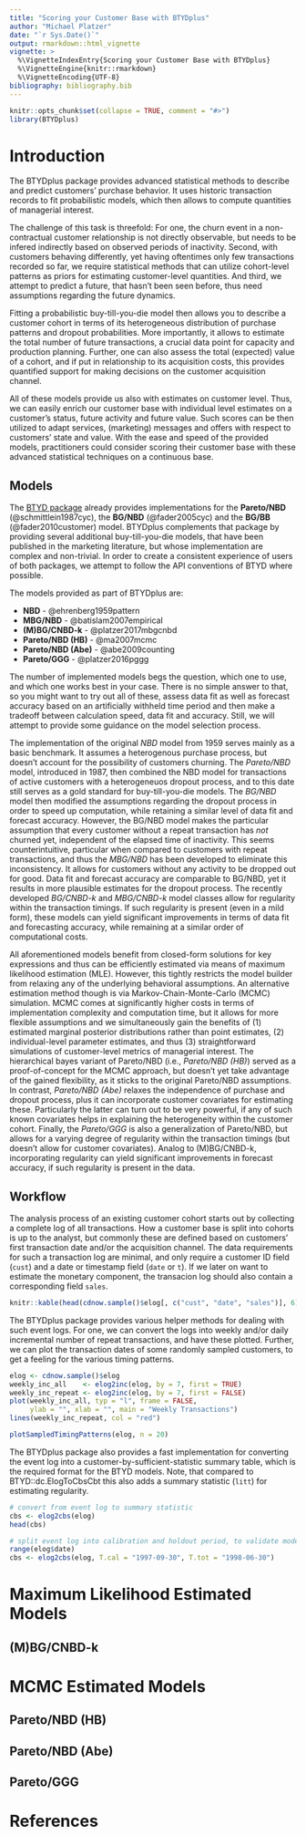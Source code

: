 ```yaml
---
title: "Scoring your Customer Base with BTYDplus"
author: "Michael Platzer"
date: "`r Sys.Date()`"
output: rmarkdown::html_vignette
vignette: >
  %\VignetteIndexEntry{Scoring your Customer Base with BTYDplus}
  %\VignetteEngine{knitr::rmarkdown}
  %\VignetteEncoding{UTF-8}
bibliography: bibliography.bib
---
```


```r
knitr::opts_chunk$set(collapse = TRUE, comment = "#>")
library(BTYDplus)
```


# Introduction

The BTYDplus package provides advanced statistical methods to describe and predict customers' purchase behavior. It uses historic transaction records to fit probabilistic models, which then allows to compute quantities of managerial interest. 

The challenge of this task is threefold: For one, the churn event in a non-contractual customer relationship is not directly observable, but needs to be infered indirectly based on observed periods of inactivity. Second, with customers behaving differently, yet having oftentimes only few transactions recorded so far, we require statistical methods that can utilize cohort-level patterns as priors for estimating customer-level quantities. And third, we attempt to predict a future, that hasn't been seen before, thus need assumptions regarding the future dynamics.

Fitting a probabilistic buy-till-you-die model then allows you to describe a customer cohort in terms of its heterogeneous distribution of purchase patterns and dropout probabilities. More importantly, it allows to estimate the total number of future transactions, a crucial data point for capacity and production planning. Further, one can also assess the total (expected) value of a cohort, and if put in relationship to its acquisition costs, this provides quantified support for making decisions on the customer acquisition channel.

All of these models provide us also with estimates on customer level. Thus, we can easily enrich our customer base with individual level estimates on a customer's status, future activity and future value. Such scores can be then utilized to adapt services, (marketing) messages and offers with respect to customers' state and value. With the ease and speed of the provided models, practitioners could consider scoring their customer base with these advanced statistical techniques on a continuous base.

## Models

The [BTYD package](https://cran.r-project.org/package=BTYD) already provides implementations for the **Pareto/NBD** (@schmittlein1987cyc), the **BG/NBD** (@fader2005cyc) and the **BG/BB** (@fader2010customer) model. BTYDplus complements that package by providing several additional buy-till-you-die models, that have been published in the marketing literature, but whose implementation are complex and non-trivial. In order to create a consistent experience of users of both packages, we attempt to follow the API conventions of BTYD where possible.

The models provided as part of BTYDplus are:

* **NBD** - @ehrenberg1959pattern
* **MBG/NBD** - @batislam2007empirical
* **(M)BG/CNBD-k** - @platzer2017mbgcnbd
* **Pareto/NBD (HB)** - @ma2007mcmc
* **Pareto/NBD (Abe)** - @abe2009counting
* **Pareto/GGG** - @platzer2016pggg

The number of implemented models begs the question, which one to use, and which one works best in your case. There is no simple answer to that, so you might want to try out all of these, assess data fit as well as forecast accuracy based on an artificially withheld time period and then make a tradeoff between calculation speed, data fit and accuracy. Still, we will attempt to provide some guidance on the model selection process. 

The implementation of the original *NBD* model from 1959 serves mainly as a basic benchmark. It assumes a heterogenous purchase process, but doesn't account for the possibility of customers churning. The *Pareto/NBD* model, introduced in 1987, then combined the NBD model for transactions of active customers with a heterogeneuos dropout process, and to this date still serves as a gold standard for buy-till-you-die models. The *BG/NBD* model then modified the assumptions regarding the dropout process in order to speed up computation, while retaining a similar level of data fit and forecast accuracy. However, the BG/NBD model makes the particular assumption that every customer without a repeat transaction has *not* churned yet, independent of the elapsed time of inactivity. This seems counterintuitive, particular when compared to customers with repeat transactions, and thus the *MBG/NBD* has been developed to eliminate this inconsistency. It allows for customers without any activity to be dropped out for good. Data fit and forecast accuracy are comparable to BG/NBD, yet it results in more plausible estimates for the dropout process. The recently developed *BG/CNBD-k* and *MBG/CNBD-k* model classes allow for regularity within the transaction timings. If such regularity is present (even in a mild form), these models can yield significant improvements in terms of data fit and forecasting accuracy, while remaining at a similar order of computational costs.

All aforementioned models benefit from closed-form solutions for key expressions and thus can be efficiently estimated via means of maximum likelihood estimation (MLE). However, this tightly restricts the model builder from relaxing any of the underlying behavioral assumptions. An alternative estimation method though is via Markov-Chain-Monte-Carlo (MCMC) simulation. MCMC comes at significantly higher costs in terms of implementation complexity and computation time, but it allows for more flexible assumptions and we simultaneously gain the benefits of (1) estimated marginal posterior distributions rather than point estimates, (2) individual-level parameter estimates, and thus (3) straightforward simulations of customer-level metrics of managerial interest. The hierarchical bayes variant of Pareto/NBD (i.e., *Pareto/NBD (HB)*) served as a proof-of-concept for the MCMC approach, but doesn't yet take advantage of the gained flexibility, as it sticks to the original Pareto/NBD assumptions. In contrast, *Pareto/NBD (Abe)* relaxes the independence of purchase and dropout process, plus it can incorporate customer covariates for estimating these. Particularly the latter can turn out to be very powerful, if any of such known covariates helps in explaining the heterogeneity within the customer cohort. Finally, the *Pareto/GGG* is also a generalization of Pareto/NBD, but allows for a varying degree of regularity within the transaction timings (but doesn't allow for customer covariates). Analog to (M)BG/CNBD-k, incorporating regularity can yield significant improvements in forecast accuracy, if such regularity is present in the data.

## Workflow

The analysis process of an existing customer cohort starts out by collecting a complete log of all transactions. How a customer base is split into cohorts is up to the analyst, but commonly these are defined based on customers' first transaction date and/or the acquisition channel. The data requirements for such a transaction log are minimal, and only require a customer ID field (`cust`) and a date or timestamp field (`date` or `t`). If we later on want to estimate the monetary component, the transacion log should also contain a corresponding field `sales`.

```r
knitr::kable(head(cdnow.sample()$elog[, c("cust", "date", "sales")], 6))
```

The BTYDplus package provides various helper methods for dealing with such event logs. For one, we can convert the logs into weekly and/or daily incremental number of repeat transactions, and have these plotted. Further, we can plot the transaction dates of some randomly sampled customers, to get a feeling for the various timing patterns.

```r
elog <- cdnow.sample()$elog
weekly_inc_all    <- elog2inc(elog, by = 7, first = TRUE)
weekly_inc_repeat <- elog2inc(elog, by = 7, first = FALSE)
plot(weekly_inc_all, typ = "l", frame = FALSE,
     ylab = "", xlab = "", main = "Weekly Transactions")
lines(weekly_inc_repeat, col = "red")

plotSampledTimingPatterns(elog, n = 20)
```

The BTYDplus package also provides a fast implementation for converting the event log into a customer-by-sufficient-statistic summary table, which is the required format for the BTYD models. Note, that compared to BTYD::dc.ElogToCbsCbt this also adds a summary statistic (`litt`) for estimating regularity.

```r
# convert from event log to summary statistic
cbs <- elog2cbs(elog)
head(cbs)

# split event log into calibration and holdout period, to validate model performance
range(elog$date)
cbs <- elog2cbs(elog, T.cal = "1997-09-30", T.tot = "1998-06-30")
```


# Maximum Likelihood Estimated Models

## (M)BG/CNBD-k

# MCMC Estimated Models

## Pareto/NBD (HB)

## Pareto/NBD (Abe)

## Pareto/GGG

# References
